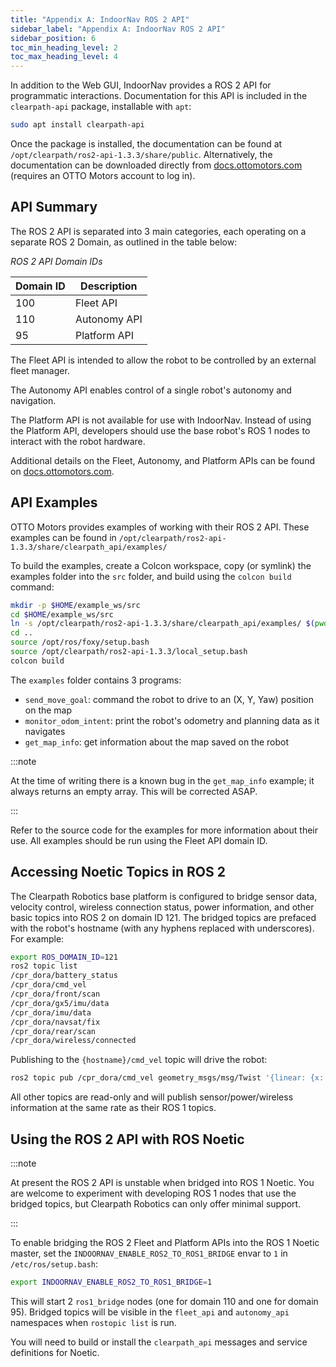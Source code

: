 ```yaml
---
title: "Appendix A: IndoorNav ROS 2 API"
sidebar_label: "Appendix A: IndoorNav ROS 2 API"
sidebar_position: 6
toc_min_heading_level: 2
toc_max_heading_level: 4
---
```


In addition to the Web GUI, IndoorNav provides a ROS 2 API for
programmatic interactions. Documentation for this API is included in the
`clearpath-api` package, installable with `apt`:

```bash
sudo apt install clearpath-api
```

Once the package is installed, the documentation can be found at
`/opt/clearpath/ros2-api-1.3.3/share/public`. Alternatively, the
documentation can be downloaded directly from
[docs.ottomotors.com](https://file-share.ottomotors.com/remote.php/webdav/OTTO%20Motors/Software%20Releases/v2.22/Clearpath_API_html_PDF_2.22.zip)
(requires an OTTO Motors account to log in).

## API Summary

The ROS 2 API is separated into 3 main categories, each operating on a
separate ROS 2 Domain, as outlined in the table below:

_ROS 2 API Domain IDs_

| Domain ID | Description  |
| --------- | ------------ |
| 100       | Fleet API    |
| 110       | Autonomy API |
| 95        | Platform API |

The Fleet API is intended to allow the robot to be controlled by an
external fleet manager.

The Autonomy API enables control of a single robot's autonomy and
navigation.

The Platform API is not available for use with IndoorNav. Instead of
using the Platform API, developers should use the base robot's ROS 1
nodes to interact with the robot hardware.

Additional details on the Fleet, Autonomy, and Platform APIs can be
found on
[docs.ottomotors.com](https://docs.ottomotors.com/Archive/2-22/out/en/51722-52217-robot-fleet-api.html).

## API Examples

OTTO Motors provides examples of working with their ROS 2 API. These
examples can be found in
`/opt/clearpath/ros2-api-1.3.3/share/clearpath_api/examples/`

To build the examples, create a Colcon workspace, copy (or symlink) the
examples folder into the `src` folder, and build using the
`colcon build` command:

```bash
mkdir -p $HOME/example_ws/src
cd $HOME/example_ws/src
ln -s /opt/clearpath/ros2-api-1.3.3/share/clearpath_api/examples/ $(pwd)/examples
cd ..
source /opt/ros/foxy/setup.bash
source /opt/clearpath/ros2-api-1.3.3/local_setup.bash
colcon build
```

The `examples` folder contains 3 programs:

- `send_move_goal`: command the robot to drive to an (X, Y, Yaw) position on the map
- `monitor_odom_intent`: print the robot's odometry and planning data as it navigates
- `get_map_info`: get information about the map saved on the robot

:::note

At the time of writing there is a known bug in the `get_map_info`
example; it always returns an empty array. This will be corrected ASAP.

:::

Refer to the source code for the examples for more information about
their use. All examples should be run using the Fleet API domain ID.

## Accessing Noetic Topics in ROS 2

The Clearpath Robotics base platform is configured to bridge sensor
data, velocity control, wireless connection status, power information,
and other basic topics into ROS 2 on domain ID 121. The bridged topics
are prefaced with the robot's hostname (with any hyphens replaced with
underscores). For example:

```bash
export ROS_DOMAIN_ID=121
ros2 topic list
/cpr_dora/battery_status
/cpr_dora/cmd_vel
/cpr_dora/front/scan
/cpr_dora/gx5/imu/data
/cpr_dora/imu/data
/cpr_dora/navsat/fix
/cpr_dora/rear/scan
/cpr_dora/wireless/connected
```

Publishing to the `{hostname}/cmd_vel` topic will drive the robot:

```bash
ros2 topic pub /cpr_dora/cmd_vel geometry_msgs/msg/Twist '{linear: {x: 0.1}}' -r 10
```

All other topics are read-only and will publish sensor/power/wireless
information at the same rate as their ROS 1 topics.

## Using the ROS 2 API with ROS Noetic

:::note

At present the ROS 2 API is unstable when bridged into ROS 1 Noetic. You
are welcome to experiment with developing ROS 1 nodes that use the
bridged topics, but Clearpath Robotics can only offer minimal support.

:::

To enable bridging the ROS 2 Fleet and Platform APIs into the ROS 1 Noetic
master, set the `INDOORNAV_ENABLE_ROS2_TO_ROS1_BRIDGE` envar to `1` in
`/etc/ros/setup.bash`:

```bash
export INDOORNAV_ENABLE_ROS2_TO_ROS1_BRIDGE=1
```

This will start 2 `ros1_bridge` nodes (one for domain 110 and one for
domain 95). Bridged topics will be visible in the `fleet_api` and
`autonomy_api` namespaces when `rostopic list` is run.

You will need to build or install the `clearpath_api` messages and
service definitions for Noetic.
